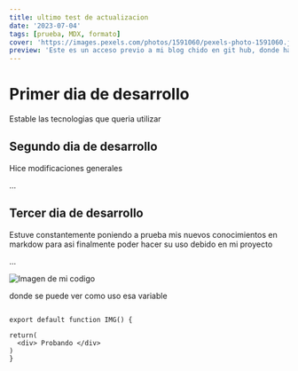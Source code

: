 ```yaml
---
title: ultimo test de actualizacion
date: '2023-07-04'
tags: [prueba, MDX, formato]
cover: 'https://images.pexels.com/photos/1591060/pexels-photo-1591060.jpeg?auto=compress&cs=tinysrgb&w=1260&h=750&dpr=1'
preview: 'Este es un acceso previo a mi blog chido en git hub, donde hablare sobre el desarrollo de este portafolio por partes'
---
```


# Primer dia de desarrollo

Estable las tecnologias que queria utilizar

## Segundo dia de desarrollo

Hice modificaciones generales

...

## Tercer dia de desarrollo

Estuve constantemente poniendo a prueba mis nuevos conocimientos en markdow para asi finalmente poder hacer su uso debido en mi proyecto

...

![Imagen de mi codigo](https://i.imgur.com/ZMPJIzE.png)

donde se puede ver como uso esa variable
```tsx

export default function IMG() {

return(
  <div> Probando </div>
)
}

```
